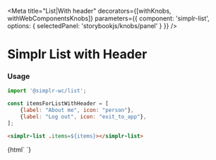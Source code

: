 
<Meta
  title="List|With header"
  decorators={[withKnobs, withWebComponentsKnobs]}
  parameters={{ component: 'simplr-list', options: { selectedPanel: 'storybookjs/knobs/panel' } }}
/>

# Simplr List with Header

### Usage

```js
import '@simplr-wc/list';

const itemsForListWithHeader = [
    {label: "About me", icon: "person"},
    {label: "Log out", icon: "exit_to_app"},
];
```

```html
<simplr-list .items=${items}></simplr-list>
```


<Story name="Simplr List with Header">
  {html`
    <simplr-list
        .listHeader=${{label: "Joe Exotic", subtitle: "Tiger King", icon: "folder"}}
        .items=${[
                     {label: "About me", icon: "person"},
                     {label: "Log out", icon: "exit_to_app"},
                 ]}
    ></simplr-list>
  `}
</Story>

<Props of="simplr-list" />
